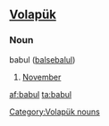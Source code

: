 ==[[Volapük]]==

===Noun===
babul ([[balsebalul]]) 

# [[November]]

[[Category:Volapük nouns]]

[[af:babul]]
[[ta:babul]]